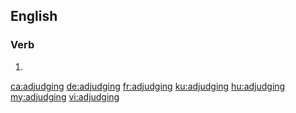 ==English==

===Verb===
{{head|en|present participle}}

# {{present participle of|adjudge|lang=en|nocat=1}}

[[ca:adjudging]]
[[de:adjudging]]
[[fr:adjudging]]
[[ku:adjudging]]
[[hu:adjudging]]
[[my:adjudging]]
[[vi:adjudging]]